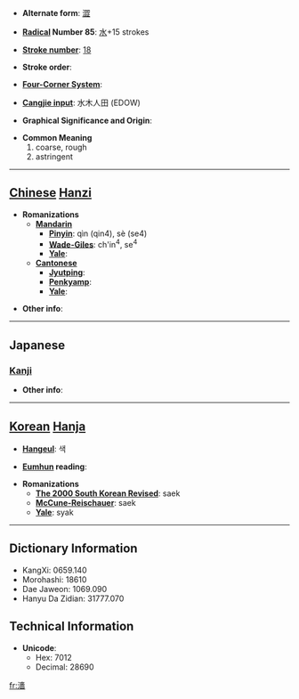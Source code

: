* '''Alternate form''': [[澀]]

* '''[[Wiktionary:Chinese radical index| Radical]] Number 85''': [[Wiktionary:Chinese radical index 水|水]]+15 strokes

* '''[[Wiktionary:Chinese total strokes index|Stroke number]]''': [[Wiktionary:Chinese total strokes index 18|18]]

* '''Stroke order''': 

* '''[[Wiktionary:Chinese four corner index|Four-Corner System]]''': 

* '''[[Wiktionary:Chinese Cangjie index|Cangjie input]]''': 水木人田 (EDOW)

* '''Graphical Significance and Origin''': 

* '''Common Meaning'''
*#coarse, rough
*# astringent


----

== [[Chinese]] [[Hanzi]] ==

* '''Romanizations'''
** '''[[Mandarin]]'''
*** '''[[Pinyin]]''': qìn (qin4), sè (se4)
*** '''[[Wade-Giles]]''': ch'in<sup>4</sup>, se<sup>4</sup>
*** '''[[Yale]]''': 
** '''[[Cantonese]]'''
*** '''[[Jyutping]]''':
*** '''[[Penkyamp]]''': 
*** '''[[Yale]]''': 

* '''Other info''': 

----

==Japanese==
===[[Kanji]]===
{{kanji|on readings=[[しょく]] (shoku)
|kun readings=[[しぶる]] (shiburu)
}}

* '''Other info''':  

----

== [[Korean]] [[Hanja]] ==

* '''[[Hangeul]]''': 색

* '''[[Eumhun]] reading''': 

* '''Romanizations'''
** '''[[The 2000 South Korean Revised Romanization|The 2000 South Korean Revised]]''': saek
** '''[[McCune-Reischauer]]''': saek
** '''[[Yale]]''': syak

----

== Dictionary Information ==

* KangXi: 0659.140
* Morohashi: 18610
* Dae Jaweon: 1069.090
* Hanyu Da Zidian: 31777.070

== Technical Information ==

* '''Unicode''':
** Hex: 7012
** Decimal: 28690

[[fr:瀒]]